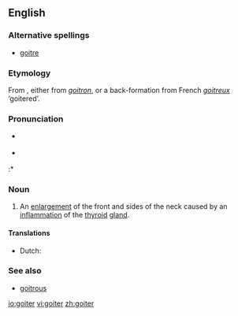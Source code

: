 ==English==

===Alternative spellings===
* [[goitre]]

===Etymology===
From {{F.}}, either from {{OF.}} ''[[goitron]]'', or a back-formation from French ''[[goitreux]]'' ‘goitered’.

===Pronunciation===
* {{UK}} {{IPA|/'gɔɪtə/}}
* {{US}} {{IPA|/'gɔɪtɚ/}}
:* {{rhymes|ɔɪtə(r)}}

=== Noun ===
{{en-noun}}

# An [[enlargement]] of the front and sides of the neck caused by an [[inflammation]] of the [[thyroid]] [[gland]].

====Translations====
{{trans-top|enlargement of the front and sides of the neck}}
*Dutch: {{t-|nl|bof|mf}}
{{trans-mid}}
{{trans-bottom}}

=== See also ===
* [[goitrous]]

[[io:goiter]]
[[vi:goiter]]
[[zh:goiter]]